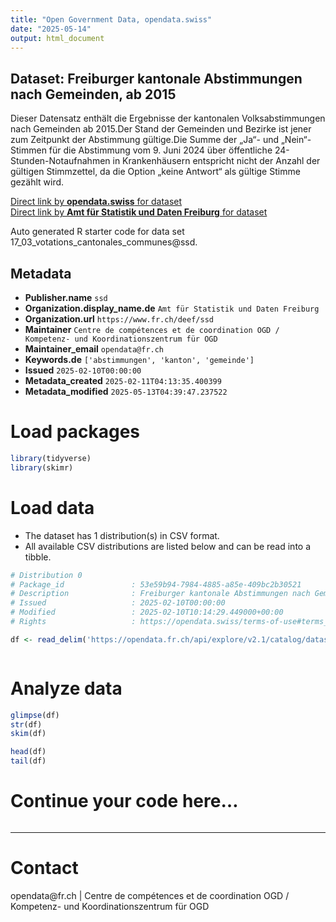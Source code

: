```yaml
---
title: "Open Government Data, opendata.swiss"
date: "2025-05-14"
output: html_document
---
```


## Dataset: Freiburger kantonale Abstimmungen nach Gemeinden, ab 2015

Dieser Datensatz enthält die Ergebnisse der kantonalen Volksabstimmungen nach Gemeinden ab 2015.Der Stand der Gemeinden und Bezirke ist jener zum Zeitpunkt der Abstimmung gültige.Die Summe der „Ja“- und „Nein“-Stimmen für die Abstimmung vom 9. Juni 2024 über öffentliche 24-Stunden-Notaufnahmen in Krankenhäusern entspricht nicht der Anzahl der gültigen Stimmzettel, da die Option „keine Antwort“ als gültige Stimme gezählt wird.

[Direct link by **opendata.swiss** for dataset](https://opendata.swiss/de/dataset/freiburger-kantonale-abstimmungen-nach-gemeinden-ab-2015)<br>
[Direct link by **Amt für Statistik und Daten Freiburg** for dataset](https://opendata.fr.ch/explore/dataset/17_03_votations_cantonales_communes/)

Auto generated R starter code for data set 17_03_votations_cantonales_communes@ssd.

## Metadata

- **Publisher.name** `ssd`
- **Organization.display_name.de** `Amt für Statistik und Daten Freiburg`
- **Organization.url** `https://www.fr.ch/deef/ssd`
- **Maintainer** `Centre de compétences et de coordination OGD / Kompetenz- und Koordinationszentrum für OGD`
- **Maintainer_email** `opendata@fr.ch`
- **Keywords.de** `['abstimmungen', 'kanton', 'gemeinde']`
- **Issued** `2025-02-10T00:00:00`
- **Metadata_created** `2025-02-11T04:13:35.400399`
- **Metadata_modified** `2025-05-13T04:39:47.237522`


# Load packages

```r

library(tidyverse)
library(skimr)

```

# Load data

-   The dataset has 1 distribution(s) in CSV format.
-   All available CSV distributions are listed below and can be read into a tibble.

```r

# Distribution 0
# Package_id               : 53e59b94-7984-4885-a85e-409bc2b30521
# Description              : Freiburger kantonale Abstimmungen nach Gemeinden, ab 2015 (csv)
# Issued                   : 2025-02-10T00:00:00
# Modified                 : 2025-02-10T10:14:29.449000+00:00
# Rights                   : https://opendata.swiss/terms-of-use#terms_by

df <- read_delim('https://opendata.fr.ch/api/explore/v2.1/catalog/datasets/17_03_votations_cantonales_communes/exports/csv?use_labels=true')



```

# Analyze data

```r

glimpse(df)
str(df)
skim(df)

head(df)
tail(df)

```

# Continue your code here...

```r

```

------------------------------------------------------------------------

# Contact

opendata@fr.ch | Centre de compétences et de coordination OGD / Kompetenz- und Koordinationszentrum für OGD
